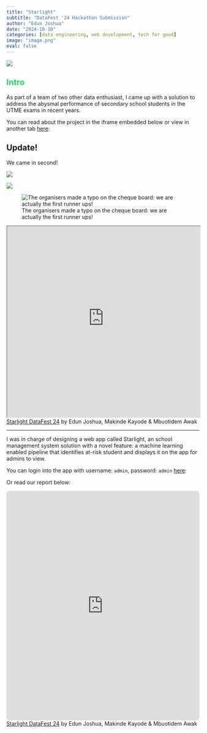 ```yaml
---
title: "Starlight"
subtitle: "DataFest '24 Hackathon Submission"
author: "Edun Joshua"
date: "2024-10-10"
categories: [data engineering, web development, tech for good]
image: "image.png"
eval: false
---
```


::: {style="color: #25D366;"}
![](image.png){fig-alt="cover image" fig-align="center"}

## Intro {style="color: #25D366;"}
:::

As part of a team of two other data enthusiast, I came up with a solution to address the abysmal performance of secondary school students in the UTME exams in recent years.

You can read about the project in the iframe embedded below or view in another tab [here](https://starlight-academy-landing.onrender.com){target="_blank"}:

## Update!

We came in second!

![](images/clipboard-1357928025.png)

![](images/clipboard-3454791464.png)

![The organisers made a typo on the cheque board: we are actually the first runner ups!](images/clipboard-1797427125.png)

```{=html}
<iframe width="100%" height="500px" src="https://starlight-academy-landing.onrender.com"></iframe> <a href="https:&#x2F;&#x2F;www.canva.com&#x2F;design&#x2F;DAGTCJT5DYY&#x2F;_9vyyZLnaiFYO5Ub3V7yug&#x2F;view?utm_content=DAGTCJT5DYY&amp;utm_campaign=designshare&amp;utm_medium=embeds&amp;utm_source=link" target="_blank" rel="noopener">Starlight DataFest 24</a> by Edun Joshua, Makinde Kayode & Mbuotidem Awak
```

------------------------------------------------------------------------

I was in charge of designing a web app called Starlight, an school management system solution with a novel feature: a machine learning enabled pipeline that identifies at-risk student and displays it on the app for admins to view.

You can login into the app with username: `admin`, password: `admin` [here](https://app-starlight.onrender.com/ "Starlight"){target="_blank"}:

Or read our report below:

```{=html}
<iframe loading="lazy" style="position: relative; width: 100%; height: 600px; max-height: 80vh; border: none; border-radius: 8px; padding: 0; margin: 0; overflow: hidden;"
      src="https://www.canva.com/design/DAGTCJT5DYY/_9vyyZLnaiFYO5Ub3V7yug/view?embed" allowfullscreen="allowfullscreen" allow="fullscreen">
    </iframe>
    <a href="https:&#x2F;&#x2F;www.canva.com&#x2F;design&#x2F;DAGTCJT5DYY&#x2F;_9vyyZLnaiFYO5Ub3V7yug&#x2F;view?utm_content=DAGTCJT5DYY&amp;utm_campaign=designshare&amp;utm_medium=embeds&amp;utm_source=link" target="_blank" rel="noopener">Starlight DataFest 24</a> by Edun Joshua, Makinde Kayode & Mbuotidem Awak
```
